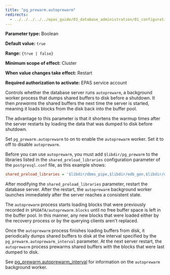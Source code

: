 ```yaml
---
title: "pg_prewarm.autoprewarm"
redirects:
  - ../../../../../epas_guide/03_database_administration/01_configuration_parameters/03_configuration_parameters_by_functionality/01_top_performance_related_parameters/16_pg_prewarm.autoprewarm #generated for docs/epas/reorg-role-use-case-mode
---
```


<div id="pg_prewarm_autoprewarm" class="registered_link"></div>

**Parameter type:** Boolean

**Default value:** `true`

**Range:** `{true | false}`

**Minimum scope of effect:** Cluster

**When value changes take effect:** Restart

**Required authorization to activate:** EPAS service account

Controls whether the database server runs `autoprewarm`, a background worker process that dumps shared buffers to disk before a shutdown. It then *prewarms* the shared buffers the next time the server is started, meaning it loads blocks from the disk back into the buffer pool.

The advantage to this parameter is that it shortens the warmup times after the server restarts by loading the data that was dumped to disk before shutdown.

Set `pg_prewarm.autoprewarm` to on to enable the `autoprewarm` worker. Set it to off to disable `autoprewarm`. 

Before you can use `autoprewarm`, you must add `$libdir/pg_prewarm` to the libraries listed in the `shared_preload_libraries` configuration parameter of the `postgresql.conf` file, as this example shows:

```ini
shared_preload_libraries = '$libdir/dbms_pipe,$libdir/edb_gen,$libdir/dbms_aq,$libdir/pg_prewarm'
```

After modifying the `shared_preload_libraries` parameter, restart the database server. After the restart, the `autoprewarm` background worker launches immediately after the server reaches a consistent state.

The `autoprewarm` process starts loading blocks that were previously recorded in `$PGDATA/autoprewarm.blocks` until no free buffer space is left in the buffer pool. In this manner, any new blocks that were loaded either by the recovery process or by the querying clients aren't replaced.

Once the `autoprewarm` process finishes loading buffers from disk, it periodically dumps shared buffers to disk at the interval specified by the `pg_prewarm.autoprewarm_interval` parameter. At the next server restart, the `autoprewarm` process prewarms shared buffers with the blocks that were last dumped to disk.

See [pg_prewarm.autoprewarm_interval](17_pg_prewarm.autoprewarm_interval/#pg_prewarm_autoprewarm_interval) for information on the `autoprewarm` background worker. 
